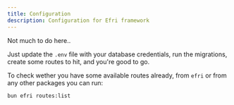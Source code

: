 ```yaml
---
title: Configuration
description: Configuration for Efri framework
---
```


Not much to do here..

Just update the `.env` file with your database credentials, run the migrations, create some routes to hit, and you're good to go.

To check wether you have some available routes already, from `efri` or from any other packages you can run:

```bash
bun efri routes:list
```